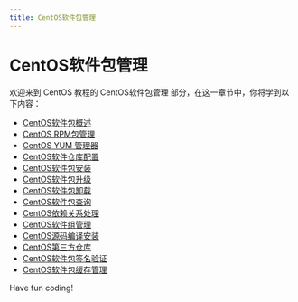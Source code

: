 ```yaml
---
title: CentOS软件包管理
---
```


# CentOS软件包管理

欢迎来到 CentOS 教程的 CentOS软件包管理 部分，在这一章节中，你将学到以下内容：

- [CentOS软件包概述](./0-centos-software-package-overview.mdx)
- [CentOS RPM包管理](./1-centos-rpm-package-management.mdx)
- [CentOS YUM 管理器](./2-centos-yum-manager.mdx)
- [CentOS软件仓库配置](./3-centos-software-warehouse-configuration.mdx)
- [CentOS软件包安装](./4-centos-package-installation.mdx)
- [CentOS软件包升级](./5-centos-package-upgrade.mdx)
- [CentOS软件包卸载](./6-centos-package-uninstall.mdx)
- [CentOS软件包查询](./7-centos-software-package-query.mdx)
- [CentOS依赖关系处理](./8-centos-dependency-management.mdx)
- [CentOS软件组管理](./9-centos-software-group-management.mdx)
- [CentOS源码编译安装](./10-centos-source-code-compilation-and-installation.mdx)
- [CentOS第三方仓库](./11-centos-third-party-warehouse.mdx)
- [CentOS软件包签名验证](./12-centos-package-signature-verification.mdx)
- [CentOS软件包缓存管理](./13-centos-package-cache-management.mdx)

Have fun coding!